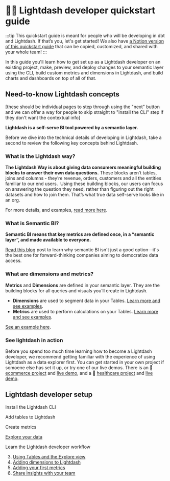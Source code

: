 # 👩‍💻 Lightdash developer quickstart guide

:::tip
This quickstart guide is meant for people who will be developing in dbt and Lightdash. If that’s you, let's get started! We also have [a Notion version of this quickstart guide](https://lightdash.notion.site/Lightdash-developer-quickstart-3192f80173ef4f0bbbe0f0f88b726a76) that can be copied, customized, and shared with your whole team!
:::

In this guide you'll learn how to get set up as a Lightdash developer on an existing project, make, preview, and deploy changes to your semantic layer using the CLI, build custom metrics and dimensions in Lightdash, and build charts and dashboards on top of all of that.


## Need-to-know Lightdash concepts

[these should be individual pages to step through using the "next" button and we can offer a way for people to skip straight to "install the CLI" step if they don't want the contextual info]

**Lightdash is a self-serve BI tool powered by a semantic layer.**

Before we dive into the technical details of developing in Lightdash, take a second to review the following key concepts behind Lightdash. 


### What is the Lightdash way? 

**The Lightdash Way is about giving data consumers meaningful building blocks to answer their own data questions.** These blocks aren’t tables, joins and columns - they’re revenue, orders, customers and all the entities familiar to our end users.  Using these building blocks, our users can focus on answering the question they need, rather than figuring out the right datasets and how to join them. That’s what true data self-serve looks like in an org.

For more details, and examples, [read more here](/best-practice/lightdash-way/).


### What is Semantic BI?

**Semantic BI means that key metrics are defined once, in a “semantic layer”, and made available to everyone.**

[Read this blog](https://www.lightdash.com/blogpost/what-is-semantic-bi) post to learn why semantic BI isn't just a good option—it's the best one for forward-thinking companies aiming to democratize data access.


### What are dimensions and metrics? 

**Metrics** and **Dimensions** are defined in your semantic layer. They are the building blocks for all queries and visuals you’ll create in Lightdash.

- **Dimensions** are used to segment data in your Tables. [Learn more and see examples](/references/dimensions/).
- **Metrics** are used to perform calculations on your Tables. [Learn more and see examples](/references/metrics).

[See an example here](/get-started/develop-in-lightdash/intro-metrics-dimensions).


### See lightdash in action

Before you spend too much time learning how to become a Lightdash developer, we recommend getting familiar with the experience of using Lightdash as a data explorer first. You can get started in your own project if somoene else has set it up, or try one of our live demos. There is an 🛒 [ecommerce project](https://github.com/lightdash/lightdash-demo-data-gardening) and [live demo](https://demo.lightdash.com/projects/2014e038-ff4b-4761-ae6f-fbf551e7b468/home), and a 🏥 [healthcare project](https://github.com/lightdash/lightdash-demo-healthcare) and [live demo](https://demo.lightdash.com/projects/7992ac17-dbb3-4c8e-8658-fcbc96eea949/home).


## Lightdash developer setup


Install the Lightdash CLI

Add tables to Lightdash

Create metrics

[Explore your data](/get-started/develop-in-lightdash/exploring-your-content)

Learn the Lightdash developer workflow


3. [Using Tables and the Explore view](/get-started/develop-in-lightdash/using-explores)
4. [Adding dimensions to Lightdash](/get-started/develop-in-lightdash/how-to-create-dimensions)
5. [Adding your first metrics](/get-started/develop-in-lightdash/how-to-create-metrics)
6. [Share insights with your team](/get-started/develop-in-lightdash/sharing-insights)

